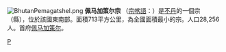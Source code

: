 {{Unreferenced|time=2022-01-25T16:07:14+00:00}}
[[File:BhutanPemagatshel.png|right]]
'''佩马加策尔宗''' （[[宗喀語|宗喀語]]：{{lang|dz|པདྨ་དགའ་ཚལ་རྫོང་ཁག་}}）是[[不丹|不丹]]的一個宗 （縣），位於該國東南部。面積713平方公里，為全國面積最小的宗。人口28,256人。首府[[佩马加策尔|佩马加策尔]]。

{{Bhutan}}
[[Category:不丹宗份|P]]